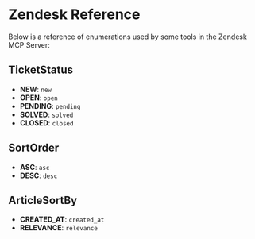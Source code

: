 # Zendesk Reference

Below is a reference of enumerations used by some tools in the Zendesk MCP Server:

## TicketStatus

- **NEW**: `new`
- **OPEN**: `open`
- **PENDING**: `pending`
- **SOLVED**: `solved`
- **CLOSED**: `closed`

## SortOrder

- **ASC**: `asc`
- **DESC**: `desc`

## ArticleSortBy

- **CREATED_AT**: `created_at`
- **RELEVANCE**: `relevance`


